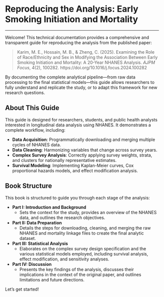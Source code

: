 # Reproducing the Analysis: Early Smoking Initiation and Mortality

---

Welcome! This technical documentation provides a comprehensive and transparent guide for reproducing the analysis from the published paper:

> Karim, M. E., Hossain, M. B., & Zheng, C. (2025). Examining the Role of Race/Ethnicity and Sex in Modifying the Association Between Early Smoking Initiation and Mortality: A 20-Year NHANES Analysis. *AJPM Focus*, 4(2), 100282. https://doi.org/10.1016/j.focus.2024.100282

By documenting the complete analytical pipeline—from raw data processing to the final statistical models—this guide allows researchers to fully understand and replicate the study, or to adapt this framework for new research questions.

## About This Guide

This guide is designed for researchers, students, and public health analysts interested in longitudinal data analysis using NHANES. It demonstrates a complete workflow, including:

-   **Data Acquisition**: Programmatically downloading and merging multiple cycles of NHANES data.
-   **Data Cleaning**: Harmonizing variables that change across survey years.
-   **Complex Survey Analysis**: Correctly applying survey weights, strata, and clusters for nationally representative estimates.
-   **Survival Modeling**: Implementing Kaplan-Meier curves, Cox proportional hazards models, and effect modification analysis.

## Book Structure

This book is structured to guide you through each stage of the analysis:

-   **Part I: Introduction and Background**
    -   Sets the context for the study, provides an overview of the NHANES data, and outlines the research objectives.

-   **Part II: Data Preparation**
    -   Details the steps for downloading, cleaning, and merging the raw NHANES and mortality linkage files to create the final analytic dataset.

-   **Part III: Statistical Analysis**
    -   Elaborates on the complex survey design specification and the various statistical models employed, including survival analysis, effect modification, and sensitivity analyses.

-   **Part IV: Discussion**
    -   Presents the key findings of the analysis, discusses their implications in the context of the original paper, and outlines limitations and future directions.

Let's get started!
        